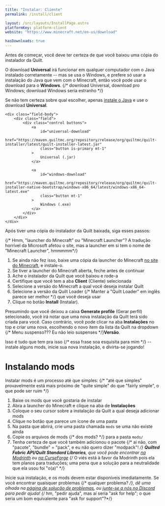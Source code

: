```yaml
---
title: "Instalar: Cliente"
permalink: /install/client

layout: /src/layouts/InstallPage.astro
platformKey: platform-client
website: "https://www.minecraft.net/en-us/download"

hasDownloads: true
---
```



Antes de começar, você deve ter certeza de que você baixou uma cópia do instalador da Quilt.

O download **Universal** irá funcionar em qualquer computador com o Java instalado corretamente -- mas se usa o Windows, e prefere só usar a instalação do Java que vem com o Minecraft, então você pode usar o download para o **Windows**.
{/* download Universal, download pro Windows; download Windows seria estranho */}

Se não tem certeza sobre qual escolher, apenas [instale o Java]() e use o download **Universal**.

<div class="field is-horizontal">
	<InstallerVersion />

	<div class="field-body">
		<div class="field">
			<div class="control buttons">
				<a
					id="universal-download"
					href="https://maven.quiltmc.org/repository/release/org/quiltmc/quilt-installer/latest/quilt-installer-latest.jar"
					class="button is-primary mt-1"
				>
					Universal (.jar)
				</a>

				<a
					id="windows-download"
					href="https://maven.quiltmc.org/repository/release/org/quiltmc/quilt-installer-native-bootstrap/windows-x86_64/latest/windows-x86_64-latest.exe"
					class="button mt-1"
				>
					Windows (.exe)
				</a>
			</div>
		</div>
	</div>
</div>

Após tiver uma cópia do instalador da Quilt baixada, siga esses passos:

{/* Hmm, "launcher do Minecraft" ou "Minecraft Launcher"? A tradução horrível da Microsoft afetou o site, mas a launcher em si tem o nome de "Minecraft Launcher", hmmmmm*/}
1. Se ainda não fez isso, baixe uma cópia da launcher do Minecraft [no site do Minecraft](https://www.minecraft.net/pt-br/download), e instale-o.
2. Se tiver a launcher do Minecraft aberta, feche antes de continuar
3. Ache o instalador da Quilt que você baixou e rode-a
4. Certifique que você tem a aba **Client** (Cliente) selecionada
5. Selecione a versão do Minecraft a qual você deseja instalar Quilt
6. Selecione a versão da Quilt Loader {/* Manter a "Quilt Loader" em inglês parece ser melhor */} que você deseja usar
7. Clique no botão **Install** (Instalar).

Presumindo que você deixou a caixa **Generate profile** (Gerar perfil) selecionado, você irá notar que uma nova instalação da Quilt terá sido criada para você. Caso contrário, você pode clicar na aba **Instalações** no top e criar uma nova, escolhendo o novo item da lista da Quilt na dropdown {/* Menu suspenso??? Eu não leio suspenses */}**Versão**.

Isso é tudo que tem pra isso {/* essa frase soa esquisita para mim */} -- instale alguns mods, inicie sua nova instalação, e divirta-se jogando!

# Instalando mods

Instalar mods é um processo até que simples:
{/* "até que simples" provavelmente está mais próximo de "quite simple" do que "fairly simple", o que pode ser ruim */}

1. Baixe os mods que você gostaria de instalar
2. Abra a launcher do Minecraft e clique na aba de **Instalações**
3. Coloque o seu cursor sobre a instalação da Quilt a qual deseja adicionar mods
4. Clique no botão que parece um ícone de uma pasta
5. Na pasta que abrirá, crie uma pasta chamada `mods` se uma não existe ainda
6. Copie os arquivos de mods {/* dos mods? */} para a pasta `mods/`
7. Tenha certeza de que você também adicionou o pacote {/* ai não, com "pacote", "bundle" = "pack", e eu não quero dizer "modpack"! */} **Quilted Fabric API/Quilt Standard Libraries**, que você pode encontrar [na Modrinth](https://modrinth.com/mod/qsl) ou [na CurseForge](https://www.curseforge.com/minecraft/mc-mods/qsl)
{/* O viés está à favor da Modrinth pois ela tem planos para traduções; uma pena que a solução para a neutralidade que ela usou foi "o(a)" */}

Inicie sua instalação, e os mods devem estar disponíveis imediatamente. Se você encontrar quaisquer problemas {/* qualquer problema? */}, dê uma olhada na [página de solução de problemas](/pt/usage/troubleshooting), ou [junte-se a nós no Discord](https://discord.quiltmc.org) para pedir ajuda!
{/* hm, "pedir ajuda", mas aí seria "ask for help"; o que seria um bom equivalente para "ask for support"?*/}

